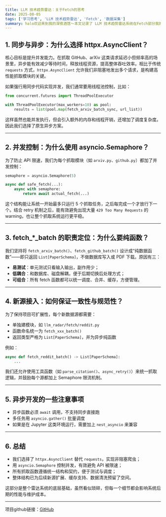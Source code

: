 ```yaml
---
title: LLM 技术趋势雷达：关于Fetch的思考
date: 2025-08-05
tags: ['学习思考', 'LLM 技术趋势雷达', 'Fetch', '数据采集']
summary: halo欢迎来到我的深夜酒馆～本文记录了 LLM 技术趋势雷达系统在Fetch部分我的学习和思考，希望让你能有所收获。
---
```


## 1. 同步与异步：为什么选择 httpx.AsyncClient？

核心目标是提升并发能力。在抓取 GitHub、arXiv 这类请求延迟小但频率高的场景里，异步能有效减少等待时间，释放线程资源，提高整体吞吐效率。相比于传统 `requests` 方式，`httpx.AsyncClient` 允许我们非阻塞地发出多个请求，是构建高性能抓取模块的关键。

如果强行用同步代码实现并发，我们通常要用线程池控制，比如：

```python
from concurrent.futures import ThreadPoolExecutor

with ThreadPoolExecutor(max_workers=10) as pool:
    results = list(pool.map(fetch_arxiv_batch_sync, url_list))
```

这样虽然也能并发执行，但会引入额外的内存和线程开销，还增加了调度复杂度。因此我们选择了原生异步方案。

---

## 2. 并发控制：为什么使用 asyncio.Semaphore？

为了防止 API 限速，我们为每个抓取模块（如 `arxiv.py`、`github.py`）都加了并发控制：

```python
semaphore = asyncio.Semaphore(5)

async def safe_fetch(...):
    async with semaphore:
        return await actual_fetch(...)
```

这个结构能让系统一开始最多只运行 5 个抓取任务，之后每完成一个才放行下一个。结合 retry 机制之后，能有效避免出现大量 `429 Too Many Requests` 的 warning，也让整个抓取系统运行更平稳。

---

## 3. fetch\_\*\_batch 的职责定位：为什么要纯函数？

我们坚持将 `fetch_arxiv_batch()`、`fetch_github_batch()` 设计成“纯数据函数”——即只返回 `List[PaperSchema]`，不做数据库写入或 PDF 下载。原因有三：

- **易测试**：单元测试只看输入输出，副作用少；
- **低耦合**：和数据库、磁盘解耦，便于后期切换后处理方式；
- **可组合**：所有 fetch 函数都可以统一调度、合并、缓存，方便管理。

---

## 4. 新源接入：如何保证一致性与规范性？

为了保持项目可扩展性，每个新数据源都需要：

- 单独建模块，如 `llm_radar/fetch/reddit.py`
- 函数命名统一为 `fetch_xxx_batch()`
- 返回类型严格为 `List[PaperSchema]`，并为异步纯函数

例如：

```python
async def fetch_reddit_batch() -> List[PaperSchema]:
    ...
```

我们还允许使用工具函数（如 `parse_citation()`、`async_retry()`）来统一抓取逻辑，并鼓励每个源都加上 Semaphore 限流机制。

---

## 5. 异步开发的一些注意事项

- 异步函数必须 `await` 调用，不支持同步直接跑
- 多任务用 `asyncio.gather()` 批量调度
- 如果是在 Jupyter 这类环境运行，需要加上 `nest_asyncio` 来兼容

---

## 6. 总结

- 我们选择了 `httpx.AsyncClient` 替代 `requests`，实现非阻塞爬虫；
- 用 `asyncio.Semaphore` 控制并发，有效避免 API 被限速；
- 所有抓取函数遵循统一结构和契约，便于测试与调度；
- 整体结构已为后续新源扩展、缓存支持、数据清洗预留了空间。

这部分是整个雷达系统的底层基础，虽然看似琐碎，但每一个细节都会影响系统后期的性能与维护成本。

---

项目github链接：[GitHub](https://github.com/Leong4/LLM-Trand-radar)

